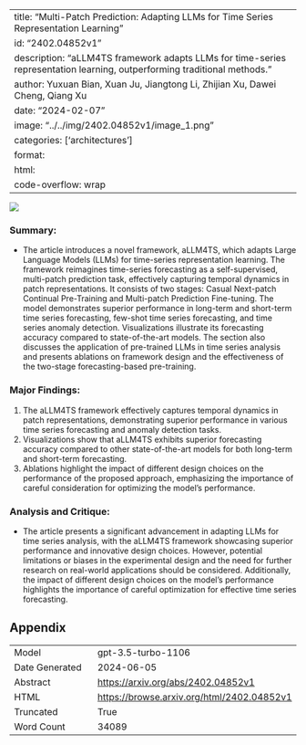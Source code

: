 
---
title: "Multi-Patch Prediction: Adapting LLMs for Time Series Representation Learning"
id: "2402.04852v1"
description: "aLLM4TS framework adapts LLMs for time-series representation learning, outperforming traditional methods."
author: Yuxuan Bian, Xuan Ju, Jiangtong Li, Zhijian Xu, Dawei Cheng, Qiang Xu
date: "2024-02-07"
image: "../../img/2402.04852v1/image_1.png"
categories: ['architectures']
format:
  html:
    code-overflow: wrap
---

![](../../img/2402.04852v1/image_1.png)

### Summary:
- The article introduces a novel framework, aLLM4TS, which adapts Large Language Models (LLMs) for time-series representation learning. The framework reimagines time-series forecasting as a self-supervised, multi-patch prediction task, effectively capturing temporal dynamics in patch representations. It consists of two stages: Casual Next-patch Continual Pre-Training and Multi-patch Prediction Fine-tuning. The model demonstrates superior performance in long-term and short-term time series forecasting, few-shot time series forecasting, and time series anomaly detection. Visualizations illustrate its forecasting accuracy compared to state-of-the-art models. The section also discusses the application of pre-trained LLMs in time series analysis and presents ablations on framework design and the effectiveness of the two-stage forecasting-based pre-training.

### Major Findings:
1. The aLLM4TS framework effectively captures temporal dynamics in patch representations, demonstrating superior performance in various time series forecasting and anomaly detection tasks.
2. Visualizations show that aLLM4TS exhibits superior forecasting accuracy compared to other state-of-the-art models for both long-term and short-term forecasting.
3. Ablations highlight the impact of different design choices on the performance of the proposed approach, emphasizing the importance of careful consideration for optimizing the model's performance.

### Analysis and Critique:
- The article presents a significant advancement in adapting LLMs for time series analysis, with the aLLM4TS framework showcasing superior performance and innovative design choices. However, potential limitations or biases in the experimental design and the need for further research on real-world applications should be considered. Additionally, the impact of different design choices on the model's performance highlights the importance of careful optimization for effective time series forecasting.

## Appendix

|          |          |
|----------|----------|
| Model     | gpt-3.5-turbo-1106       |
| Date Generated     | 2024-06-05       |
| Abstract | [https://arxiv.org/abs/2402.04852v1](https://arxiv.org/abs/2402.04852v1)        |
| HTML     | [https://browse.arxiv.org/html/2402.04852v1](https://browse.arxiv.org/html/2402.04852v1)       |
| Truncated       | True       |
| Word Count       | 34089       |